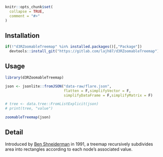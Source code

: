 ```r
knitr::opts_chunk$set(
  collapse = TRUE,
  comment = "#>"
)
```


## Installation

```r
if(!"d3RZoomableTreemap" %in% installed.packages()[,"Package"])
  devtools::install_git("https://gitlab.com/lajh87/d3RZoomableTreemap")
```

## Usage

```r
library(d3RZoomableTreemap)

json <- jsonlite::fromJSON("data-raw/flare.json",
                           flatten = F,simplifyVector = F,
                           simplifyDataFrame = F,simplifyMatrix = F)

# tree <- data.tree::FromListExplicit(json)
# print(tree, "value")

zoomableTreemap(json)

```

## Detail

Introduced by [Ben Shneiderman](http://www.cs.umd.edu/hcil/treemap-history/) 
in 1991, a treemap recursively subdivides area into rectangles according to each 
node’s associated value. 
